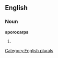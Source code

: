 
==English==

===Noun===
'''sporocarps'''

# {{plural of|[[sporocarp]]}}

[[Category:English plurals]]